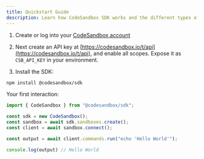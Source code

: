 ```yaml
---
title: Quickstart Guide
description: Learn how CodeSandbox SDK works and the different types of projects you can create and develop.
---
```



<Hero
  title="Quickstart"
  subtitle="Create a Sandbox and run your first command"
/>

1. Create or log into your [CodeSandbox account](https://codesandbox.io/signin)

2. Next create an API key at [https://codesandbox.io/t/api](https://codesandbox.io/t/api), and enable all scopes. Expose it as `CSB_API_KEY` in your environment.

3. Install the SDK:

```bash
npm install @codesandbox/sdk
```

Your first interaction:

```js
import { CodeSandbox } from "@codesandbox/sdk";

const sdk = new CodeSandbox();
const sandbox = await sdk.sandboxes.create();
const client = await sandbox.connect();

const output = await client.commands.run("echo 'Hello World'");

console.log(output) // Hello World
```